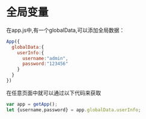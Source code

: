 # 全局变量

在app.js中,有一个globalData,可以添加全局数据：

```js
App({
  globalData:{
    userInfo:{
      username:"admin",
      password:"123456"
    }
  }
})
```

在任意页面中就可以通过以下代码来获取

```js
var app = getApp();
let {username,password} = app.globalData.userInfo;
```

